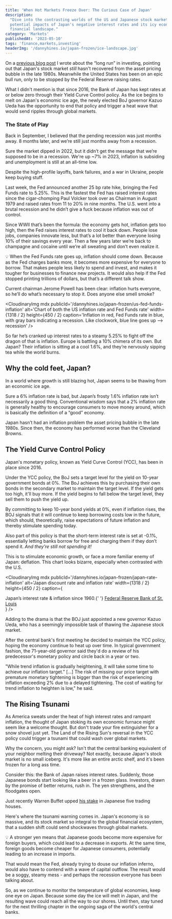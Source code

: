 ```yaml
---
title: 'When Hot Markets Freeze Over: The Curious Case of Japan'
description:
  "Dive into the contrasting worlds of the US and Japanese stock markets, exploring the
  potential impacts of Japan's negative interest rates and its icy economy on the global
  financial landscape."
category: 'Markets'
publishedAt: '2023-05-10'
tags: 'finance,markets,investing'
headerImg: '/dannyhines.io/japan-frozen/ice-landscape.jpg'
---
```


<CloudinaryImg
  mdx
  publicId='/dannyhines.io/japan-frozen/ice-landscape.jpg'
  alt='Icy landscape'
  width={1000}
  height={700}
/>

On a [previous blog post](https://www.dannyhines.io/blog/the-nikkei) I wrote about the “long
run” in investing, pointing out that Japan's stock market _still_ hasn't recovered from the
asset pricing bubble in the late 1980s. Meanwhile the United States has been on an epic bull
run, only to be stopped by the Federal Reserve raising rates.

What I didn't mention is that since 2016, the Bank of Japan has kept rates at or below zero
through their Yield Curve Control policy. As the ice begins to melt on Japan's economic ice
age, the newly elected BoJ governor Kazuo Ueda has the opportunity to end that policy and
trigger a heat wave that would send ripples through global markets.

### The State of Play

Back in September, I believed that the pending recession was just months away. 8 months
later, and we’re still just months away from a recession.

Sure the market dipped in 2022, but it didn’t get the message that we’re supposed to be in a
recession. We're up ~7% in 2023, inflation is subsiding and unemployment is still at an
all-time low.

Despite the high-profile layoffs, bank failures, and a war in Ukraine, people keep buying
stuff.

Last week, the Fed announced another 25 bp rate hike, bringing the Fed Funds rate to 5.25%.
This is the fastest the Fed has raised interest rates since the cigar-chomping Paul Volcker
took over as Chairman in August 1979 and raised rates from 11 to 20% in nine months. The
U.S. went into a brutal recession and he didn’t give a fuck because inflation was out of
control.

Since WWII that’s been the formula: the economy gets hot, inflation gets too high, then the
Fed raises interest rates to cool it back down. People lose jobs, companies innovate less,
but that’s a lot better than everyone losing 10% of their savings every year. Then a few
years later we’re back to champagne and cocaine until we’re all sweating and don’t even
realize it.

<GrayBox>
  💡 When the Fed Funds rate goes up, inflation should come down. Because as the Fed charges
  banks more, it becomes more expensive for everyone to borrow. That makes people less
  likely to spend and invest, and makes it tougher for businesses to finance new projects.
  It would also help if the Fed stopped printing trillions of dollars, but that’s a
  different talk show.
</GrayBox>

Current chairman Jerome Powell has been clear: inflation hurts everyone, so he’ll do what’s
necessary to stop it. Does anyone else smell smoke?

<CloudinaryImg
  mdx
  publicId='/dannyhines.io/japan-frozen/us-fed-funds-inflation'
  alt='Chart of both the US inflation rate and Fed Funds rate'
  width={1318 / 2}
  height={450 / 2}
  caption='Inflation in red, Fed Funds rate in blue, with gray bars indicating a recession. Like clockwork,
blue line goes up —> recession'
/>

So far he’s cranked up interest rates to a steamy 5.25% to fight off the dragon of that is
inflation. Europe is battling a 10% chimera of its own. But Japan? Their inflation is
sitting at a cool 1.6%, and they’re nervously sipping tea while the world burns.

<CloudinaryImg
  mdx
  publicId='/dannyhines.io/japan-frozen/japan-recession-meme'
  alt='This is fine meme'
  width={717}
  height={348}
/>

## Why the cold feet, Japan?

In a world where growth is still blazing hot, Japan seems to be thawing from an economic ice
age.

Sure a 6% inflation rate is bad, but Japan’s frosty 1.6% inflation rate isn’t necessarily a
good thing. Conventional wisdom says that a 2% inflation rate is generally healthy to
encourage consumers to move money around, which is basically the definition of a “good”
economy.

Japan hasn’t had an inflation problem the asset pricing bubble in the late 1980s. Since
then, the economy has performed worse than the Cleveland Browns.

## The Yield Curve Control Policy

Japan's monetary policy, known as Yield Curve Control (YCC), has been in place since 2016.

Under the YCC policy, the BoJ sets a target level for the yield on 10-year government bonds
at 0%. The BoJ achieves this by purchasing their own bonds in the secondary market to
maintain the target level. If the yield gets too high, it'll buy more. If the yield begins
to fall below the target level, they sell them to push the yield up.

By committing to keep 10-year bond yields at 0%, even if inflation rises, the BOJ signals
that it will continue to keep borrowing costs low in the future, which should,
theoretically, raise expectations of future inflation and thereby stimulate spending today.

Also part of this policy is that the short-term interest rate is set at -0.1%, essentially
letting banks borrow for free and charging them if they don’t spend it. _And they’re still
not spending it!_

This is to stimulate economic growth, or face a more familiar enemy of Japan: deflation.
This chart looks bizarre, especially when contrasted with the U.S.

<CloudinaryImg
  mdx
  publicId='/dannyhines.io/japan-frozen/japan-rate-inflation'
  alt='Japan discount rate and inflation rate'
  width={1318 / 2}
  height={450 / 2}
  caption={
    <figcaption>
      Japan’s interest rate & inflation since 1960.{' '}
      <a href='https://fred.stlouisfed.org/series/INTDSRJPM193N'>
        Federal Reserve Bank of St. Louis
      </a>
    </figcaption>
  }
/>

Adding to the drama is that the BOJ just appointed a new governor Kazuo Ueda, who has a
seemingly impossible task of thawing the Japanese stock market.

After the central bank's first meeting he decided to maintain the YCC policy, hoping the
economy continue to heat up over time. In typical government fashion, the 71-year-old
governor said they'd do a review of his predecessor's monetary policy and circle back in a
year or two.

<GrayBox>
  "While trend inflation is gradually heightening, it will take some time to achieve our
  inflation target.” [...] The risk of missing our price target with premature monetary
  tightening is bigger than the risk of experiencing inflation exceeding 2% due to a delayed
  tightening. The cost of waiting for trend inflation to heighten is low," he said.
</GrayBox>

## The Rising Tsunami

As America sweats under the heat of high interest rates and rampant inflation, the thought
of Japan stoking its own economic furnace might seem like a welcome thought. But don't trade
your fire extinguisher for a snow shovel just yet. The Land of the Rising Sun's reversal in
the YCC policy could trigger a tsunami that could wash over global markets.

Why the concern, you might ask? Isn't that the central banking equivalent of your neighbor
melting their driveway? Not exactly, because Japan's stock market is no small iceberg. It's
more like an entire arctic shelf, and it's been frozen for a long ass time.

Consider this: the Bank of Japan raises interest rates. Suddenly, those Japanese bonds start
looking like a beer in a frozen glass. Investors, drawn by the promise of better returns,
rush in. The yen strengthens, and the floodgates open.

Just recently Warren Buffet upped
[his stake](https://apnews.com/article/buffett-berkshire-hathaway-japanese-trading-houses-investments-8ec8de0717ca80845e1db354528a441e)
in Japanese five trading houses.

Here's where the tsunami warning comes in. Japan's economy is so massive, and its stock
market so integral to the global financial ecosystem, that a sudden shift could send
shockwaves through global markets.

<GrayBox>
  💡 A stronger yen means that Japanese goods become more expensive for foreign buyers,
  which could lead to a decrease in exports. At the same time, foreign goods become cheaper
  for Japanese consumers, potentially leading to an increase in imports.
</GrayBox>

That would mean the Fed, already trying to douse our inflation inferno, would also have to
contend with a wave of capital outflow. The result would be a soggy, steamy mess - and
perhaps the recession everyone has been talking about.

So, as we continue to monitor the temperature of global economies, keep one eye on Japan.
Because some day the ice will melt in Japan, and the resulting wave could reach all the way
to our shores. Until then, stay tuned for the next thrilling chapter in the ongoing saga of
the world's central banks.

